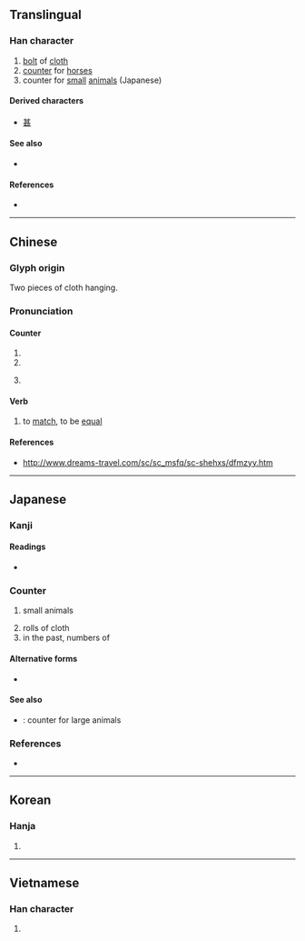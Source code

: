 {{character info/new}}
{{also|疋}}
==Translingual==

===Han character===
{{Han char|rn=23|rad=匸|as=02|sn=4|four=71711|canj=SC|ids=⿷匚儿}}

# [[bolt]] of [[cloth]]
# [[counter]] for [[horse]]s
# counter for [[small]] [[animal]]s (Japanese)

====Derived characters====
* [[甚]]

====See also====
* {{l|mul|四}}

====References====
* {{Han ref|kx=0154.360|dkj=02673|dj=0347.110|hdz=10081.060|uh=5339|ud=21305|bh=A4C7|bd=42183}}

----

==Chinese==
{{zh-forms|alt=疋}}

===Glyph origin===
{{Han etyl}}

{{liushu|p}} Two pieces of cloth hanging.

===Pronunciation===
{{zh-pron
|m=pǐ
|c=pat1
|mn=phit/zz:phek
|mc=y
|oc=y
|ma=Zh-pī.oga
|cat=n,cls
}}

====Counter====
{{zh-cls}}

# {{n-g|Measure word for [[horses]] and [[mules]]}}
# {{n-g|Measure word for rolls of [[cloth]]}}
# {{label|zh|Sichuanese}} {{n-g|Measure word for [[tile]]s and [[rib]] bones}}

====Verb====
{{zh-verb}}

# to [[match]], to be [[equal]]
#: {{zh-x|匹配|to match}}
#: {{zh-x|匹敌|to be equal}}

====References====
* http://www.dreams-travel.com/sc/sc_msfq/sc-shehxs/dfmzyy.htm

{{zh-cat|Elementary}}

----

==Japanese==

===Kanji===
{{ja-kanji|grade=7|rs=匸02}}

====Readings====
* {{ja-readings|goon=[[ひち]] (hichi)|kanon=[[ひつ]] (hitsu)|on=[[ひき]] (hiki)|kun=[[たぐい]] (tagui), [[たぐう]] (taguu)}}

===Counter===
{{ja-pos|ひき|counter}}

# small animals
#: {{ja-usex|犬が'''一匹'''います。|いぬ が '''いっぴき''' います。|There is one dog.}}
# rolls of cloth
# in the past, numbers of {{ja-r|銭|せん}}

====Alternative forms====
* {{l|ja|疋}}

====See also====
* {{ja-r|頭|とう}}: counter for large animals

===References===
* {{R:Meikyo}}

----

==Korean==

===Hanja===
{{ko-hanja|hangeul=[[필]], [[목]]|rv=pil, mok|mr=p'il, mok}}

# {{defn|lang=ko|sort=匸02}}

----

==Vietnamese==

===Han character===
{{vi-hantu|[[thất]], [[sất]], [[sơ]], [[sớt]], [[sứt]], [[thớt]]|rs=匸02}}

# {{defn|lang=vi|sort=匸02}}